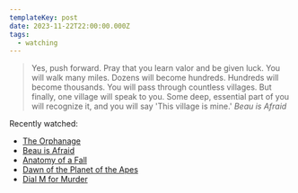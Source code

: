 ```yaml
---
templateKey: post
date: 2023-11-22T22:00:00.000Z
tags:
  - watching
---
```

> Yes, push forward. Pray that you learn valor and be given luck. You will walk many miles. Dozens will become hundreds. Hundreds will become thousands. You will pass through countless villages. But finally, one village will speak to you. Some deep, essential part of you will recognize it, and you will say 'This village is mine.'
> <cite><i>Beau is Afraid</i></cite>

Recently watched:

* [The Orphanage](https://letterboxd.com/film/the-orphanage/)
* [Beau is Afraid](https://letterboxd.com/film/beau-is-afraid/)
* [Anatomy of a Fall](https://letterboxd.com/film/anatomy-of-a-fall/)
* [Dawn of the Planet of the Apes](https://letterboxd.com/film/dawn-of-the-planet-of-the-apes/)
* [Dial M for Murder](https://letterboxd.com/film/dial-m-for-murder/)